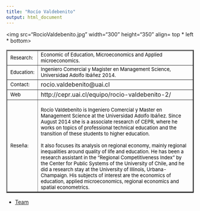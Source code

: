 ```yaml
---
title: "Rocío Valdebenito"
output: html_document
---
```

<html>
<body>
 
<img src="RocioValdebenito.jpg" width="300" height="350" align= top * left * bottom>

<table border="2">

<tr>
<td> <font size="2" color="black"> Research: </font>
 </td>

<td> <font size="2" color="black"> Economic of Education, Microeconomics and Applied microeconomics.     </font> </td>

<tr>

<td> <font size="2" color="black"> Education: </font>
 </td>

<td> <font size="2" color="black"> Ingeniero Comercial y Magister en Management Science, Universidad Adolfo Ibáñez 2014. </font>
</td>

</tr>

<tr>
<td> <font size="2" color="black"> Contact:</font> </td>

<td> rocio.valdebenito@uai.cl </td>

</tr>

<tr> 
<td > <font size="2" color="black">   Web </font> </td> 
<td>  http://cepr.uai.cl/equipo/rocio-valdebenito-2/ </td>

<tr>
<td> 
<font size="2" color="black"> Reseña: </font> </td>
<td><font size="2" color="black"> 
Rocío Valdebenito is Ingeniero Comercial y Master en Management Science at the Universidad Adolfo Ibáñez. Since August 2014 she is a associate research of CEPR, where he works on topics of professional technical education and the transition of these students to higher education.

It also focuses its analysis on regional economy, mainly regional inequalities around quality of life and education. He has been a research assistant in the "Regional Competitiveness Index" by the Center for Public Systems of the University of Chile, and he did a research stay at the University of Illinois, Urbana-Champaign. His subjects of interest are the economics of education, applied microeconomics, regional economics and spatial econometrics. </font>
</td>
</tr>
</tr>


</table> 

- <a href="equipo.html"> Team </a>
</body>


</html> 
